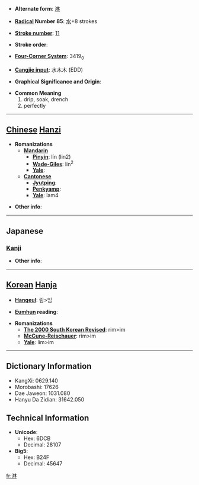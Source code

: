 * '''Alternate form''': [[淋]]

* '''[[Wiktionary:Chinese radical index| Radical]] Number 85''': [[Wiktionary:Chinese radical index 水|水]]+8 strokes

* '''[[Wiktionary:Chinese total strokes index|Stroke number]]''': [[Wiktionary:Chinese total strokes index 11|11]]

* '''Stroke order''': 

* '''[[Wiktionary:Chinese four corner index|Four-Corner System]]''': 3419<sub>0</sub>

* '''[[Wiktionary:Chinese Cangjie index|Cangjie input]]''': 水木木 (EDD)

* '''Graphical Significance and Origin''': 

* '''Common Meaning'''
*#drip, soak, drench
*# perfectly


----

== [[Chinese]] [[Hanzi]] ==

* '''Romanizations'''
** '''[[Mandarin]]'''
*** '''[[Pinyin]]''': lín (lin2)
*** '''[[Wade-Giles]]''': lin<sup>2</sup>
*** '''[[Yale]]''': 
** '''[[Cantonese]]'''
*** '''[[Jyutping]]''':
*** '''[[Penkyamp]]''': 
*** '''[[Yale]]''': lam4

* '''Other info''': 

----

==Japanese==
===[[Kanji]]===
{{kanji|on readings=[[りん]] (rin)|kun readings=[[さびしい]] (sabishii)}}

* '''Other info''':  

----

== [[Korean]] [[Hanja]] ==

* '''[[Hangeul]]''': 림>임

* '''[[Eumhun]] reading''': 

* '''Romanizations'''
** '''[[The 2000 South Korean Revised Romanization|The 2000 South Korean Revised]]''': rim>im
** '''[[McCune-Reischauer]]''': rim>im
** '''[[Yale]]''': lim>im

----

== Dictionary Information ==

* KangXi: 0629.140
* Morobashi: 17626
* Dae Jaweon: 1031.080
* Hanyu Da Zidian: 31642.050

== Technical Information ==

* '''Unicode''':
** Hex: 6DCB
** Decimal: 28107
* '''Big5''':
** Hex: B24F
** Decimal: 45647

[[fr:淋]]